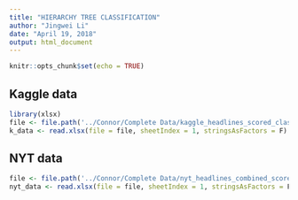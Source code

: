 ```yaml
---
title: "HIERARCHY TREE CLASSIFICATION"
author: "Jingwei Li"
date: "April 19, 2018"
output: html_document
---
```


```r
knitr::opts_chunk$set(echo = TRUE)
```

## Kaggle data
```r
library(xlsx)
file <- file.path('../Connor/Complete Data/kaggle_headlines_scored_classified.xlsx')
k_data <- read.xlsx(file = file, sheetIndex = 1, stringsAsFactors = F)
```



## NYT data
```r
file <- file.path('../Connor/Complete Data/nyt_headlines_combined_score_classfied.xls')
nyt_data <- read.xlsx(file = file, sheetIndex = 1, stringsAsFactors = F)
```